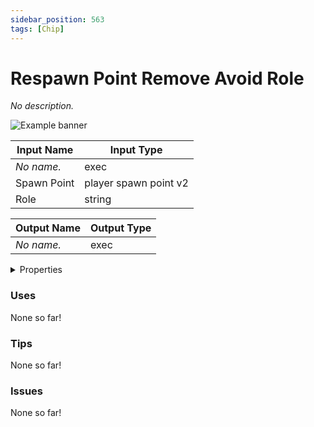 ```yaml
---
sidebar_position: 563
tags: [Chip]
---
```


# Respawn Point Remove Avoid Role

*No description.*



![Example banner](./assets/c1405f55-4980-40cb-9607-daf53073a79e.svg)

| Input Name | Input Type |
|-----------|-----------|
| *No name.* | exec |
| Spawn Point | player spawn point v2 |
| Role | string |

| Output Name | Output Type |
|-----------|-----------|
| *No name.* | exec |


<details>
  <summary>Properties</summary>
  <div>
    <div>
    <table>
      <thead>
        <tr>
          <th>Is beta required?</th>
          <th>❌</th>
        </tr>
        <tr>
          <th>Is this chip a trolling risk?</th>
          <th>❌</th>
        </tr>
        <tr>
          <th>Chip UUID</th>
          <th>c1405f55-4980-40cb-9607-daf53073a79e</th>
        </tr>
      </thead>
    </table>
    </div>
  </div>
</details>

### Uses

None so far!

### Tips

None so far!

### Issues

None so far!